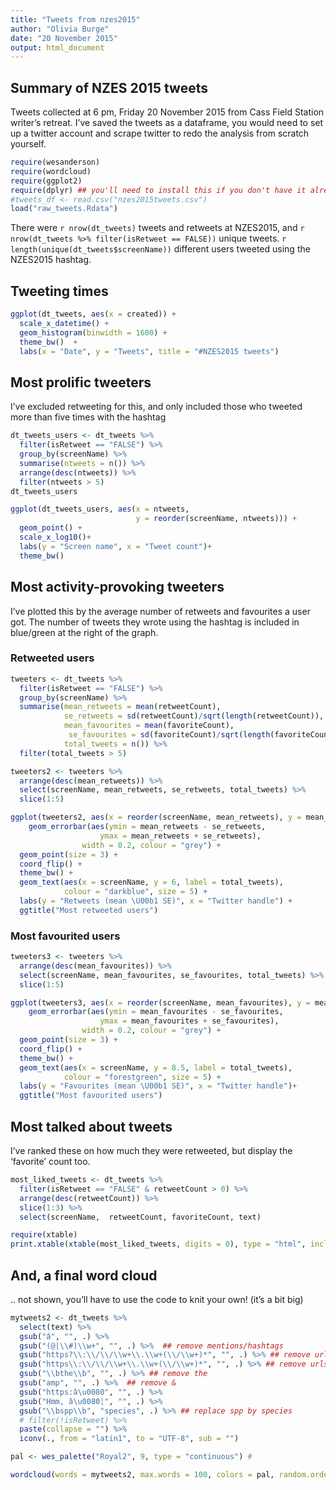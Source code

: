 ```yaml
---
title: "Tweets from nzes2015"
author: "Olivia Burge"
date: "20 November 2015"
output: html_document
---
```


## Summary of NZES 2015 tweets
Tweets collected at 6 pm, Friday 20 November 2015 from Cass Field Station writer's retreat. I've saved the tweets as a dataframe, you would need to set up a twitter account and scrape twitter to redo the analysis from scratch yourself.

```r
require(wesanderson)
require(wordcloud)
require(ggplot2)
require(dplyr) ## you'll need to install this if you don't have it already
#tweets_df <- read.csv("nzes2015tweets.csv")
load("raw_tweets.Rdata")
```

There were `r nrow(dt_tweets)` tweets and retweets at NZES2015, and `r nrow(dt_tweets %>% filter(isRetweet == FALSE))` unique tweets. `r length(unique(dt_tweets$screenName))` different users tweeted using the NZES2015 hashtag. 

## Tweeting times

```r

ggplot(dt_tweets, aes(x = created)) + 
  scale_x_datetime() +
  geom_histogram(binwidth = 1600) + 
  theme_bw()  +
  labs(x = "Date", y = "Tweets", title = "#NZES2015 tweets")

```


## Most prolific tweeters
I've excluded retweeting for this, and only included those who tweeted more than five times with the hashtag

```r
dt_tweets_users <- dt_tweets %>%
  filter(isRetweet == "FALSE") %>%
  group_by(screenName) %>%
  summarise(ntweets = n()) %>%
  arrange(desc(ntweets)) %>%
  filter(ntweets > 5)
dt_tweets_users

ggplot(dt_tweets_users, aes(x = ntweets, 
                            y = reorder(screenName, ntweets))) +
  geom_point() +
  scale_x_log10()+
  labs(y = "Screen name", x = "Tweet count")+
  theme_bw()
```


## Most activity-provoking tweeters

I've plotted this by the average number of retweets and favourites a user got. The number of tweets they wrote using the hashtag is included in blue/green at the right of the graph.

### Retweeted users 

```r
tweeters <- dt_tweets %>%
  filter(isRetweet == "FALSE") %>%
  group_by(screenName) %>%
  summarise(mean_retweets = mean(retweetCount),
            se_retweets = sd(retweetCount)/sqrt(length(retweetCount)),
            mean_favourites = mean(favoriteCount),
             se_favourites = sd(favoriteCount)/sqrt(length(favoriteCount)),
            total_tweets = n()) %>%
  filter(total_tweets > 5) 

tweeters2 <- tweeters %>%
  arrange(desc(mean_retweets)) %>% 
  select(screenName, mean_retweets, se_retweets, total_tweets) %>%
  slice(1:5)

ggplot(tweeters2, aes(x = reorder(screenName, mean_retweets), y = mean_retweets)) +
    geom_errorbar(aes(ymin = mean_retweets - se_retweets,
                    ymax = mean_retweets + se_retweets),
                width = 0.2, colour = "grey") +
  geom_point(size = 3) +
  coord_flip() +
  theme_bw() +
  geom_text(aes(x = screenName, y = 6, label = total_tweets),
            colour = "darkblue", size = 5) +
  labs(y = "Retweets (mean \U00b1 SE)", x = "Twitter handle") +
  ggtitle("Most retweeted users")

````

### Most favourited users

```r
tweeters3 <- tweeters %>%
  arrange(desc(mean_favourites)) %>% 
  select(screenName, mean_favourites, se_favourites, total_tweets) %>%
  slice(1:5)

ggplot(tweeters3, aes(x = reorder(screenName, mean_favourites), y = mean_favourites)) +
    geom_errorbar(aes(ymin = mean_favourites - se_favourites,
                    ymax = mean_favourites + se_favourites),
                width = 0.2, colour = "grey") +
  geom_point(size = 3) +
  coord_flip() +
  theme_bw() +
  geom_text(aes(x = screenName, y = 8.5, label = total_tweets),
            colour = "forestgreen", size = 5) +
  labs(y = "Favourites (mean \U00b1 SE)", x = "Twitter handle")+
  ggtitle("Most favourited users")
```

## Most talked about tweets
I've ranked these on how much they were retweeted, but display the 'favorite' count too.

```r
most_liked_tweets <- dt_tweets %>% 
  filter(isRetweet == "FALSE" & retweetCount > 0) %>%
  arrange(desc(retweetCount)) %>%
  slice(1:3) %>%
  select(screenName,  retweetCount, favoriteCount, text)
```

```r
require(xtable)
print.xtable(xtable(most_liked_tweets, digits = 0), type = "html", include.rownames = FALSE)
```


## And, a final word cloud
.. not shown, you'll have to use the code to knit your own! (it's a bit big)

```r
mytweets2 <- dt_tweets %>%
  select(text) %>%
  gsub("â", "", .) %>%
  gsub("(@|\\#)\\w+", "", .) %>%  ## remove mentions/hashtags
  gsub("https?\\:\\/\\/\\w+\\.\\w+(\\/\\w+)*", "", .) %>% ## remove urls
  gsub("https\\:\\/\\/\\w+\\.\\w+(\\/\\w+)*", "", .) %>% ## remove urls
  gsub("\\bthe\\b", "", .) %>% ## remove the
  gsub("amp", "", .) %>%  ## remove &
  gsub("https:â\u0080", "", .) %>%
  gsub("Hmm, â\u0080¦", "", .) %>%
  gsub("\\bspp\\b", "species", .) %>% ## replace spp by species
  # filter(!isRetweet) %>%
  paste(collapse = "") %>%
  iconv(., from = "latin1", to = "UTF-8", sub = "")

pal <- wes_palette("Royal2", 9, type = "continuous") #

wordcloud(words = mytweets2, max.words = 100, colors = pal, random.order = FALSE, scale = c(3, .5))

````